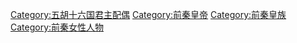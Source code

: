 [[Category:五胡十六国君主配偶|Category:五胡十六国君主配偶]]
[[Category:前秦皇帝|Category:前秦皇帝]]
[[Category:前秦皇族|Category:前秦皇族]]
[[Category:前秦女性人物|Category:前秦女性人物]]